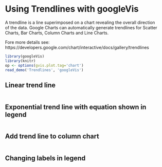 <!--
%\VignetteEngine{knitr::knitr}
%\VignetteIndexEntry{Using Trendlines with googleVis}
-->
# Using Trendlines with googleVis

A trendline is a line superimposed on a chart revealing the overall 
direction of the data. Google Charts can automatically generate 
trendlines for Scatter Charts, Bar Charts, Column Charts and Line Charts.

Fore more details see: 
https://developers.google.com/chart/interactive/docs/gallery/trendlines

```r
library(googleVis)
library(knitr)
op <- options(gvis.plot.tag='chart')
read_demo('Trendlines', 'googleVis')
```

## Linear trend line
```r
```

## Exponential trend line with equation shown in legend
```r
```

## Add trend line to column chart
```r
```

## Changing labels in legend
```r
```
